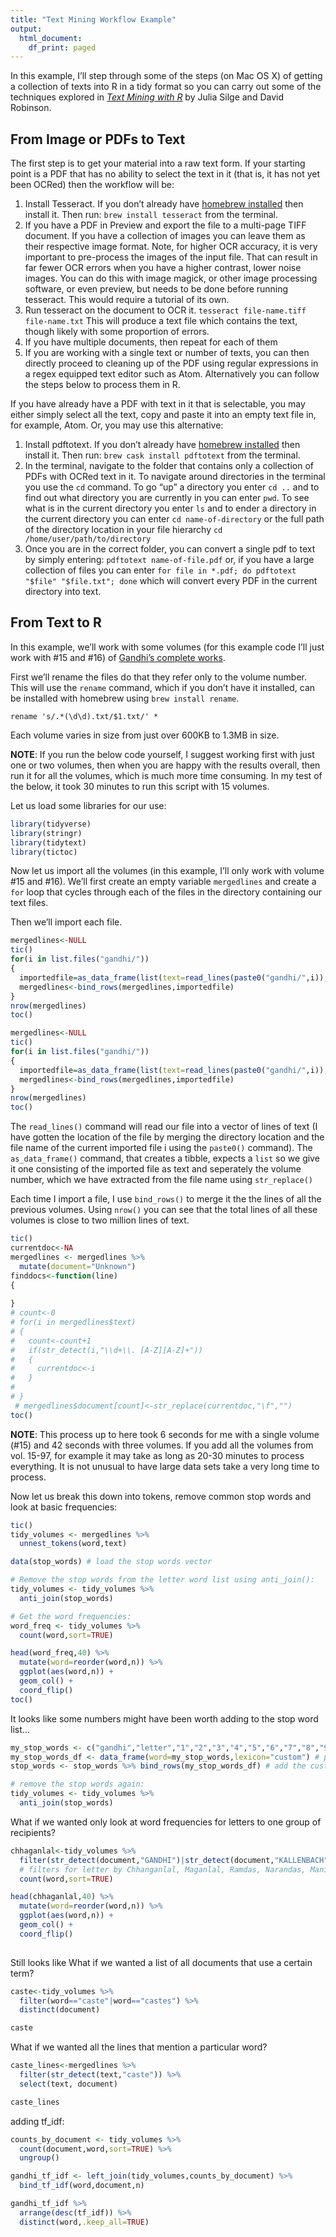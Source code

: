 ```yaml
---
title: "Text Mining Workflow Example"
output:
  html_document:
    df_print: paged
---
```


In this example, I'll step through some of the steps (on Mac OS X) of getting a collection of texts into R in a tidy format so you can carry out some of the techniques explored in [*Text Mining with R*](https://www.tidytextmining.com/) by Julia Silge and David Robinson. 

## From Image or PDFs to Text

The first step is to get your material into a raw text form. If your starting point is a PDF that has no ability to select the text in it (that is, it has not yet been OCRed) then the workflow will be:

1. Install Tesseract. If you don't already have [homebrew installed](https://brew.sh/) then install it. Then run: `brew install tesseract` from the terminal.
2. If you have a PDF in Preview and export the file to a multi-page TIFF document. If you have a collection of images you can leave them as their respective image format. Note, for higher OCR accuracy, it is very important to pre-process the images of the input file. That can result in far fewer OCR errors when you have a higher contrast, lower noise images. You can do this with image magick, or other image processing software, or even preview, but needs to be done before running tesseract. This would require a tutorial of its own. 
3. Run tesseract on the document to OCR it. `tesseract file-name.tiff file-name.txt` This will produce a text file which contains the text, though likely with some proportion of errors. 
4. If you have multiple documents, then repeat for each of them
5. If you are working with a single text or number of texts, you can then directly proceed to cleaning up of the PDF using regular expressions in a regex equipped text editor such as Atom. Alternatively you can follow the steps below to process them in R.

If you have already have a PDF with text in it that is selectable, you may either simply select all the text, copy and paste it into an empty text file in, for example, Atom. Or, you may use this alternative:

1. Install pdftotext. If you don't already have [homebrew installed](https://brew.sh/) then install it. Then run: `brew cask install pdftotext` from the terminal.
2. In the terminal, navigate to the folder that contains only a collection of PDFs with OCRed text in it. To navigate around directories in the terminal you use the `cd` command. To go "up" a directory you enter `cd ..` and to find out what directory you are currently in you can enter `pwd`. To see what is in the current directory you enter `ls` and to ender a directory in the current directory you can enter `cd name-of-directory` or the full path of the directory location in your file hierarchy `cd /home/user/path/to/directory`
3. Once you are in the correct folder, you can convert a single pdf to text by simply entering: `pdftotext name-of-file.pdf` or, if you have a large collection of files you can enter `for file in *.pdf; do pdftotext "$file" "$file.txt"; done` which will convert every PDF in the current directory into text.

## From Text to R

In this example, we'll work with some volumes (for this example code I'll just work with #15 and #16) of [Gandhi's complete works](http://www.gandhiashramsevagram.org/gandhi-literature/collected-works-of-mahatma-gandhi-volume-1-to-98.php).

First we'll rename the files do that they refer only to the volume number. This will use the `rename` command, which if you don't have it installed, can be installed with homebrew using `brew install rename`.

`rename 's/.*(\d\d).txt/$1.txt/' *` 

Each volume varies in size from just over 600KB to 1.3MB in size. 

**NOTE**: If you run the below code yourself, I suggest working first with just one or two volumes, then when you are happy with the results overall, then run it for all the volumes, which is much more time consuming. In my test of the below, it took 30 minutes to run this script with 15 volumes.

Let us load some libraries for our use:

```r
library(tidyverse)
library(stringr)
library(tidytext)
library(tictoc)
```


Now let us import all the volumes (in this example, I'll only work with volume #15 and #16). We'll first create an empty variable `mergedlines` and create a `for` loop that cycles through each of the files in the directory containing our text files.

Then we'll import each file. 

```r
mergedlines<-NULL
tic()
for(i in list.files("gandhi/")) 
{
  importedfile=as_data_frame(list(text=read_lines(paste0("gandhi/",i)),volume=str_replace(i,".txt","")))
  mergedlines<-bind_rows(mergedlines,importedfile)
}
nrow(mergedlines)
toc()
```
```r
mergedlines<-NULL
tic()
for(i in list.files("gandhi/")) 
{
  importedfile=as_data_frame(list(text=read_lines(paste0("gandhi/",i)),volume=str_replace(i,".txt","")))
  mergedlines<-bind_rows(mergedlines,importedfile)
}
nrow(mergedlines)
toc()
```

The `read_lines()` command will read our file into a vector of lines of text (I have gotten the location of the file by merging the directory location and the file name of the current imported file i using the `paste0()` command). The `as_data_frame()` command, that creates a tibble, expects a `list` so we give it one consisting of the imported file as text and seperately the volume number, which we have extracted from the file name using `str_replace()`

Each time I import a file, I use `bind_rows()` to merge it the the lines of all the previous volumes. Using `nrow()` you can see that the total lines of all these volumes is close to two million lines of text.

```r
tic()
currentdoc<-NA
mergedlines <- mergedlines %>%
  mutate(document="Unknown")
finddocs<-function(line)
{
  
}
# count<-0
# for(i in mergedlines$text)
# {
#   count<-count+1
#   if(str_detect(i,"\\d+\\. [A-Z][A-Z]+"))
#   {
#     currentdoc<-i
#   }
#  
# }
 # mergedlines$document[count]<-str_replace(currentdoc,"\f","")
toc()
```

**NOTE**: This process up to here took 6 seconds for me with a single volume (#15) and 42 seconds with three volumes. If you add all the volumes from vol. 15-97, for example it may take as long as 20-30 minutes to process everything. It is not unusual to have large data sets take a very long time to process. 

Now let us break this down into tokens, remove common stop words and look at basic frequencies:

```r
tic()
tidy_volumes <- mergedlines %>%
  unnest_tokens(word,text)

data(stop_words) # load the stop words vector

# Remove the stop words from the letter word list using anti_join():
tidy_volumes <- tidy_volumes %>%  
  anti_join(stop_words)

# Get the word frequencies:
word_freq <- tidy_volumes %>%
  count(word,sort=TRUE)

head(word_freq,40) %>%
  mutate(word=reorder(word,n)) %>%
  ggplot(aes(word,n)) +
  geom_col() +
  coord_flip()
toc()
```

It looks like some numbers might have been worth adding to the stop word list...

```r
my_stop_words <- c("gandhi","letter","1","2","3","4","5","6","7","8","9") # list a few stop words of my own from the letters
my_stop_words_df <- data_frame(word=my_stop_words,lexicon="custom") # prepare to add to custom stop words
stop_words <- stop_words %>% bind_rows(my_stop_words_df) # add the custom stop words to the list

# remove the stop words again:
tidy_volumes <- tidy_volumes %>%  
  anti_join(stop_words)
```

What if we wanted only look at word frequencies for letters to one group of recipients?

```r
chhaganlal<-tidy_volumes %>%
  filter(str_detect(document,"GANDHI")|str_detect(document,"KALLENBACH")) %>% 
  # filters for letter by Chhanganlal, Maganlal, Ramdas, Narandas, Manilal, Khushalchand Gandhi - OR Hermann Kallenbach
  count(word,sort=TRUE)

head(chhaganlal,40) %>%
  mutate(word=reorder(word,n)) %>%
  ggplot(aes(word,n)) +
  geom_col() +
  coord_flip()
  
```

Still looks like 
What if we wanted a list of all documents that use a certain term?

```r
caste<-tidy_volumes %>%
  filter(word=="caste"|word=="castes") %>%
  distinct(document)

caste
```

What if we wanted all the lines that mention a particular word?

```r
caste_lines<-mergedlines %>%
  filter(str_detect(text,"caste")) %>%
  select(text, document)

caste_lines
```

adding tf_idf:

```r
counts_by_document <- tidy_volumes %>%
  count(document,word,sort=TRUE) %>%
  ungroup()

gandhi_tf_idf <- left_join(tidy_volumes,counts_by_document) %>%
  bind_tf_idf(word,document,n)

gandhi_tf_idf %>%
  arrange(desc(tf_idf)) %>%
  distinct(word,.keep_all=TRUE)

```




